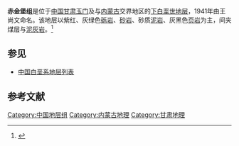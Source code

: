 {{Infobox rockunit
| name           = 赤金堡组
| period         = 下白垩世
| age            = 
| image          = 
| imagesize      = 
| caption        = 
| type           = [[组_(地质学)|组]]
| prilithology   = 紫红、灰绿色[[砾岩|砾岩]]、[[砂岩|砂岩]]、砂质[[泥岩|泥岩]]、灰黑色[[页岩|页岩]]
| otherlithology = 煤层与[[泥灰岩|泥灰岩]]
| namedfor       = 
| namedby        = 王尚文
| region         = [[甘肃|甘肃]][[玉门|玉门]]及与[[内蒙古|内蒙古]]交界地区
| country        = {{PRC}}
| coordinates    =
| unitof         =
| subunits       = 
| underlies      = [[下沟组|下沟组]]
| overlies       = [[敦煌岩群|敦煌岩群]]或花岗岩体
| thickness      = 
| extent         =
| area           = 
| map            = 
| map_caption    = 
}}
'''赤金堡组'''是位于[[中国|中国]][[甘肃|甘肃]][[玉门|玉门]]及与[[内蒙古|内蒙古]]交界地区的[[下白垩世|下白垩世]][[地层|地层]]，1941年由王尚文命名。该地层以紫红、灰绿色[[砾岩|砾岩]]、[[砂岩|砂岩]]、砂质[[泥岩|泥岩]]、灰黑色[[页岩|页岩]]为主，间夹煤层与[[泥灰岩|泥灰岩]]。<ref>{{cite book | title=《中国岩石地层辞典》 | publisher=中国地质大学出版社 | author=高振家、陈克强、魏家庸 | year=2000}}</ref>

== 参见 ==
* [[中国白垩系地层列表|中国白垩系地层列表]]

== 参考文献 ==
{{Reflist}}

{{地质小作品}}

[[Category:中国地层组|Category:中国地层组]]
[[Category:内蒙古地理|Category:内蒙古地理]]
[[Category:甘肃地理|Category:甘肃地理]]
